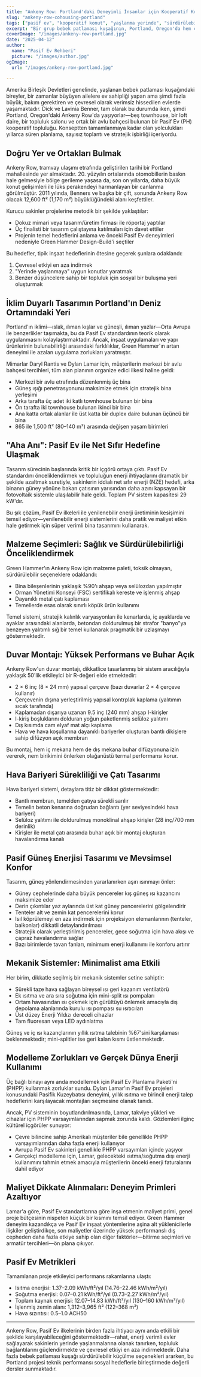 ```yaml
---
title: "Ankeny Row: Portland'daki Deneyimli İnsanlar için Kooperatif Konut"
slug: "ankeny-row-cohousing-portland"
tags: ["pasif ev", "kooperatif konut", "yaşlanma yerinde", "sürdürülebilir tasarım", "net sıfır enerji"]
excerpt: "Bir grup bebek patlaması kuşağının, Portland, Oregon'da hem çevresel sürdürülebilirliği hem de yerinde yaşlanmanın sosyal ihtiyaçlarını karşılayan bir Pasif Ev kooperatif topluluğu nasıl oluşturdu."
coverImage: "/images/ankeny-row-portland.jpg"
date: "2025-04-12"
author:
  name: "Pasif Ev Rehberi"
  picture: "/images/author.jpg"
ogImage:
  url: "/images/ankeny-row-portland.jpg"

---
```

Amerika Birleşik Devletleri genelinde, yaşlanan bebek patlaması kuşağındaki bireyler, bir zamanlar büyüyen ailelere ev sahipliği yapan ama şimdi fazla büyük, bakım gerektiren ve çevresel olarak verimsiz hissedilen evlerde yaşamaktadır. Dick ve Lavinia Benner, tam olarak bu durumda iken, şimdi Portland, Oregon'daki Ankeny Row'da yaşıyorlar—beş townhouse, bir loft daire, bir topluluk salonu ve ortak bir avlu bahçesi bulunan bir Pasif Ev (PH) kooperatif topluluğu. Konseptten tamamlanmaya kadar olan yolculukları yıllarca süren planlama, sayısız toplantı ve stratejik işbirliği içeriyordu.

## Doğru Yer ve Ortakları Bulmak

Ankeny Row, tramvay ulaşımı etrafında geliştirilen tarihi bir Portland mahallesinde yer almaktadır. 20. yüzyılın ortalarında otomobillerin baskın hale gelmesiyle bölge gerileme yaşasa da, son on yıllarda, daha büyük konut gelişimleri ile lüks perakendeyi harmanlayan bir canlanma görülmüştür. 2011 yılında, Benners ve başka bir çift, sonunda Ankeny Row olacak 12,600 ft² (1,170 m²) büyüklüğündeki alanı keşfettiler.

Kurucu sakinler projelerine metodik bir şekilde yaklaştılar:

- Dokuz mimari veya tasarım/üretim firması ile röportaj yaptılar
- Üç finalisti bir tasarım çalıştayına katılmaları için davet ettiler
- Projenin temel hedeflerini anlama ve önceki Pasif Ev deneyimleri nedeniyle Green Hammer Design-Build'i seçtiler

Bu hedefler, tipik inşaat hedeflerinin ötesine geçerek şunlara odaklandı:

1. Çevresel etkiyi en aza indirmek
2. "Yerinde yaşlanmaya" uygun konutlar yaratmak
3. Benzer düşüncelere sahip bir topluluk için sosyal bir buluşma yeri oluşturmak
## İklim Duyarlı Tasarımın Portland'ın Deniz Ortamındaki Yeri

Portland'ın iklimi—ıslak, ılıman kışlar ve güneşli, ılıman yazlar—Orta Avrupa ile benzerlikler taşımakta, bu da Pasif Ev standardının teorik olarak uygulanmasını kolaylaştırmaktadır. Ancak, inşaat uygulamaları ve yapı ürünlerinin bulunabilirliği arasındaki farklılıklar, Green Hammer'ın artan deneyimi ile azalan uygulama zorlukları yaratmıştır.

Mimarlar Daryl Rantis ve Dylan Lamar için, müşterilerin merkezi bir avlu bahçesi tercihleri, tüm alan planının organize edici ilkesi haline geldi:

- Merkezi bir avlu etrafında düzenlenmiş üç bina
- Güneş ışığı penetrasyonunu maksimize etmek için stratejik bina yerleşimi
- Arka tarafta üç adet iki katlı townhouse bulunan bir bina
- Ön tarafta iki townhouse bulunan ikinci bir bina
- Ana katta ortak alanlar ile üst katta bir duplex daire bulunan üçüncü bir bina
- 865 ile 1,500 ft² (80–140 m²) arasında değişen yaşam birimleri
## "Aha Anı": Pasif Ev ile Net Sıfır Hedefine Ulaşmak

Tasarım sürecinin başlarında kritik bir içgörü ortaya çıktı. Pasif Ev standardını önceliklendirmek ve topluluğun enerji ihtiyaçlarını dramatik bir şekilde azaltmak suretiyle, sakinlerin iddialı net sıfır enerji (NZE) hedefi, arka binanın güney yönüne bakan çatısının yarısından daha azını kapsayan bir fotovoltaik sistemle ulaşılabilir hale geldi. Toplam PV sistem kapasitesi 29 kW'dır.

Bu şık çözüm, Pasif Ev ilkeleri ile yenilenebilir enerji üretiminin kesişimini temsil ediyor—yenilenebilir enerji sistemlerini daha pratik ve maliyet etkin hale getirmek için süper verimli bina tasarımını kullanarak.

## Malzeme Seçimleri: Sağlık ve Sürdürülebilirliği Önceliklendirmek

Green Hammer'ın Ankeny Row için malzeme paleti, toksik olmayan, sürdürülebilir seçeneklere odaklandı:

- Bina bileşenlerinin yaklaşık %90'ı ahşap veya selülozdan yapılmıştır
- Orman Yönetimi Konseyi (FSC) sertifikalı kereste ve işlenmiş ahşap
- Dayanıklı metal çatı kaplaması
- Temellerde esas olarak sınırlı köpük ürün kullanımı

Temel sistemi, stratejik kalınlık varyasyonları ile kenarlarda, iç ayaklarda ve ayaklar arasındaki alanlarda, betondan doldurulmuş bir strafor "banyo"ya benzeyen yalıtımlı sığ bir temel kullanarak pragmatik bir uzlaşmayı göstermektedir.
## Duvar Montajı: Yüksek Performans ve Buhar Açık

Ankeny Row'un duvar montajı, dikkatlice tasarlanmış bir sistem aracılığıyla yaklaşık 50'lik etkileyici bir R-değeri elde etmektedir:

- 2 × 6 inç (8 × 24 mm) yapısal çerçeve (bazı duvarlar 2 × 4 çerçeve kullanır)
- Çerçevenin dışına yerleştirilmiş yapısal kontrplak kaplama (yalıtımın sıcak tarafında)
- Kaplamadan dışarıya uzanan 9.5 inç (240 mm) ahşap I-kirişler
- I-kiriş boşluklarını dolduran yoğun paketlenmiş selüloz yalıtımı
- Dış kısımda cam elyaf mat alçı kaplama
- Hava ve hava koşullarına dayanıklı bariyerler oluşturan bantlı dikişlere sahip difüzyon açık membran

Bu montaj, hem iç mekana hem de dış mekana buhar difüzyonuna izin vererek, nem birikimini önlerken olağanüstü termal performansı korur.

## Hava Bariyeri Sürekliliği ve Çatı Tasarımı

Hava bariyeri sistemi, detaylara titiz bir dikkat göstermektedir:

- Bantlı membran, temelden çatıya sürekli sarılır
- Temelin beton kenarına doğrudan bağlantı (yer seviyesindeki hava bariyeri)
- Selüloz yalıtımı ile doldurulmuş monoklinal ahşap kirişler (28 inç/700 mm derinlik)
- Kirişler ile metal çatı arasında buhar açık bir montaj oluşturan havalandırma kanalı
## Pasif Güneş Enerjisi Tasarımı ve Mevsimsel Konfor

Tasarım, güneş yönlendirmesinden yararlanırken aşırı ısınmayı önler:

- Güney cephelerinde daha büyük pencereler kış güneş ısı kazancını maksimize eder
- Derin çıkıntılar yaz aylarında üst kat güney pencerelerini gölgelendirir
- Tenteler alt ve zemin kat pencerelerini korur
- Isıl köprülemeyi en aza indirmek için projeksiyon elemanlarının (tenteler, balkonlar) dikkatli detaylandırılması
- Stratejik olarak yerleştirilmiş pencereler, gece soğutma için hava akışı ve çapraz havalandırma sağlar
- Bazı birimlerde tavan fanları, minimum enerji kullanımı ile konforu artırır

## Mekanik Sistemler: Minimalist ama Etkili

Her birim, dikkatle seçilmiş bir mekanik sistemler setine sahiptir:

- Sürekli taze hava sağlayan bireysel ısı geri kazanım ventilatörü
- Ek ısıtma ve ara sıra soğutma için mini-split ısı pompaları
- Ortam havasından ısı çekmek için gürültüyü önlemek amacıyla dış depolama alanlarında kurulu ısı pompası su ısıtıcıları
- Üst düzey Enerji Yıldızı dereceli cihazlar
- Tam fluoresan veya LED aydınlatma

Güneş ve iç ısı kazançlarının yıllık ısıtma talebinin %67'sini karşılaması beklenmektedir; mini-splitler ise geri kalan kısmı üstlenmektedir.
## Modelleme Zorlukları ve Gerçek Dünya Enerji Kullanımı

Üç bağlı binayı aynı anda modellemek için Pasif Ev Planlama Paketi'ni (PHPP) kullanmak zorluklar sundu. Dylan Lamar'ın Pasif Ev projeleri konusundaki Pasifik Kuzeybatısı deneyimi, yıllık ısıtma ve birincil enerji talep hedeflerini karşılayacak montajları seçmesine olanak tanıdı.

Ancak, PV sisteminin boyutlandırılmasında, Lamar, takviye yükleri ve cihazlar için PHPP varsayımlarından sapmak zorunda kaldı. Gözlemleri ilginç kültürel içgörüler sunuyor:

- Çevre bilincine sahip Amerikalı müşteriler bile genellikle PHPP varsayımlarından daha fazla enerji kullanıyor
- Avrupa Pasif Ev sakinleri genellikle PHPP varsayımları içinde yaşıyor
- Gerçekçi modelleme için, Lamar, gelecekteki ısıtma/soğutma dışı enerji kullanımını tahmin etmek amacıyla müşterilerin önceki enerji faturalarını dahil ediyor

## Maliyet Dikkate Alınmaları: Deneyim Primleri Azaltıyor

Lamar'a göre, Pasif Ev standartlarına göre inşa etmenin maliyet primi, genel proje bütçesinin nispeten küçük bir kısmını temsil ediyor. Green Hammer deneyim kazandıkça ve Pasif Ev inşaat yöntemlerine aşina alt yüklenicilerle ilişkiler geliştirdikçe, son maliyetler üzerinde yüksek performanslı dış cepheden daha fazla etkiye sahip olan diğer faktörler—bitirme seçimleri ve armatür tercihleri—ön plana çıkıyor.
## Pasif Ev Metrikleri

Tamamlanan proje etkileyici performans rakamlarına ulaştı:

- Isıtma enerjisi: 1.37–2.09 kWh/ft²/yıl (14.76–22.46 kWh/m²/yıl)
- Soğutma enerjisi: 0.07–0.21 kWh/ft²/yıl (0.73–2.27 kWh/m²/yıl)
- Toplam kaynak enerjisi: 12.07–14.83 kWh/ft²/yıl (130–160 kWh/m²/yıl)
- İşlenmiş zemin alanı: 1,312–3,965 ft² (122–368 m²)
- Hava sızıntısı: 0.5–1.0 ACH50

---

Ankeny Row, Pasif Ev ilkelerinin birden fazla ihtiyacı aynı anda etkili bir şekilde karşılayabileceğini göstermektedir—rahat, enerji verimli evler sağlayarak sakinlerin yerinde yaşlanmalarına olanak tanırken, topluluk bağlantılarını güçlendirmekte ve çevresel etkiyi en aza indirmektedir. Daha fazla bebek patlaması kuşağı sürdürülebilir küçülme seçenekleri ararken, bu Portland projesi teknik performansı sosyal hedeflerle birleştirmede değerli dersler sunmaktadır.
